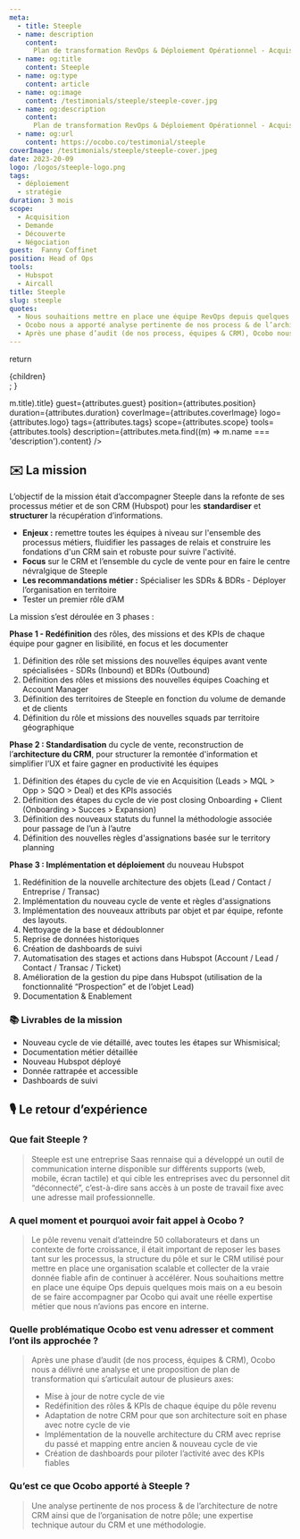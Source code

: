 ```yaml
---
meta:
  - title: Steeple
  - name: description
    content:
      Plan de transformation RevOps & Déploiement Opérationnel - Acquisition
  - name: og:title
    content: Steeple
  - name: og:type
    content: article
  - name: og:image
    content: /testimonials/steeple/steeple-cover.jpg
  - name: og:description
    content:
      Plan de transformation RevOps & Déploiement Opérationnel - Acquisition
  - name: og:url
    content: https://ocobo.co/testimonial/steeple
coverImage: /testimonials/steeple/steeple-cover.jpeg
date: 2023-20-09
logo: /logos/steeple-logo.png
tags:
  - déploiement
  - stratégie
duration: 3 mois
scope:
  - Acquisition
  - Demande
  - Découverte
  - Négociation
guest:  Fanny Coffinet
position: Head of Ops
tools:
  - Hubspot
  - Aircall
title: Steeple
slug: steeple
quotes:
  - Nous souhaitions mettre en place une équipe RevOps depuis quelques mois mais on a eu besoin de se faire accompagner par Ocobo qui avait une réelle expertise métier que nous n’avions pas encore en interne
  - Ocobo nous a apporté analyse pertinente de nos process & de l’architecture de notre CRM ainsi que de l’organisation de notre pôle; une expertise technique autour du CRM et une méthodologie
  - Après une phase d’audit (de nos process, équipes & CRM), Ocobo nous a délivré une analyse et une proposition de plan de transformation qui s’articulait autour de plusieurs axes
---
```



  return <div className="grid-cols-12 gap-4 desktop:grid">{children}</div>;
}

<div className="col-span-12">
  <TestimonialHeader
    title={attributes.meta.find((m) => m.title).title}
    guest={attributes.guest}
    position={attributes.position}
    duration={attributes.duration}
    coverImage={attributes.coverImage}
    logo={attributes.logo}
    tags={attributes.tags}
    scope={attributes.scope}
    tools={attributes.tools}
    description={attributes.meta.find((m) => m.name === 'description').content}
  />
</div>

<div className="prose col-span-6">

## ✉️ La mission

L’objectif de la mission était d’accompagner Steeple dans la refonte de ses processus métier et de son CRM (Hubspot) pour les **standardiser** et **structurer** la récupération d’informations.

- **Enjeux :** remettre toutes les équipes à niveau sur l'ensemble des processus métiers, fluidifier les passages de relais et construire les fondations d'un CRM sain et robuste pour suivre l'activité.
- **Focus** sur le CRM et l’ensemble du cycle de vente pour en faire le centre névralgique de Steeple
- **Les recommandations métier :** Spécialiser les SDRs & BDRs - Déployer l’organisation en territoire
- Tester un premier rôle d’AM

La mission s’est déroulée en 3 phases :

**Phase 1 - Redéfinition** des rôles, des missions et des KPIs de chaque équipe pour gagner en lisibilité, en focus et les documenter

1. Définition des rôle set missions des nouvelles équipes avant vente spécialisées - SDRs (Inbound) et BDRs (Outbound)
2. Définition des rôles et missions des nouvelles équipes Coaching et Account Manager
3. Définition des territoires de Steeple en fonction du volume de demande et de clients
4. Définition du rôle et missions des nouvelles squads par territoire géographique

**Phase 2 : Standardisation** du cycle de vente, reconstruction de l’**architecture du CRM**, pour structurer la remontée d'information et simplifier l’UX et faire gagner en productivité les équipes

1. Définition des étapes du cycle de vie en Acquisition (Leads > MQL > Opp > SQO > Deal) et des KPIs associés
2. Définition des étapes du cycle de vie post closing Onboarding + Client (Onboarding > Succes > Expansion)
3. Définition des nouveaux statuts du funnel la méthodologie associée pour passage de l’un à l’autre
4. Définition des nouvelles règles d'assignations basée sur le territory planning

**Phase 3 : Implémentation et déploiement** du nouveau Hubspot

1. Redéfinition de la nouvelle architecture des objets (Lead / Contact / Entreprise / Transac)
2. Implémentation du nouveau cycle de vente et règles d'assignations
3. Implémentation des nouveaux attributs par objet et par équipe, refonte des layouts.
4. Nettoyage de la base et dédoublonner
5. Reprise de données historiques
6. Création de dashboards de suivi
7. Automatisation des stages et actions dans Hubspot (Account / Lead / Contact / Transac / Ticket)
8. Amélioration de la gestion du pipe dans Hubspot (utilisation de la fonctionnalité “Prospection” et de l’objet Lead)
9. Documentation & Enablement


 <Callout>

### 📚 Livrables de la mission

- Nouveau cycle de vie détaillé, avec toutes les étapes sur Whismisical;
- Documentation métier détaillée
- Nouveau Hubspot déployé
- Donnée rattrapée et accessible
- Dashboards de suivi

</Callout>

</div>

<div className="col-span-1" />
<div className="prose col-span-5">

## 🎙️ Le retour d’expérience

### Que fait Steeple ?

> Steeple est une entreprise Saas rennaise qui a développé un outil de communication interne disponible sur différents supports (web, mobile, écran tactile) et qui cible les entreprises avec du personnel dit “déconnecté”, c’est-à-dire sans accès à un poste de travail fixe avec une adresse mail professionnelle.

### A quel moment et pourquoi avoir fait appel à Ocobo ?

> Le pôle revenu venait d’atteindre 50 collaborateurs et dans un contexte de forte croissance, il était important de reposer les bases tant sur les processus, la structure du pôle et sur le CRM utilisé pour mettre en place une organisation scalable et collecter de la vraie donnée fiable afin de continuer à accélérer. Nous souhaitions mettre en place une équipe Ops depuis quelques mois mais on a eu besoin de se faire accompagner par Ocobo qui avait une réelle expertise métier que nous n’avions pas encore en interne.

### Quelle problématique Ocobo est venu adresser et comment l’ont ils approchée ?

> Après une phase d’audit (de nos process, équipes & CRM), Ocobo nous a délivré une analyse et une proposition de plan de transformation qui s’articulait autour de plusieurs axes:
> - Mise à jour de notre cycle de vie
> - Redéfinition des rôles & KPIs de chaque équipe du pôle revenu
> - Adaptation de notre CRM pour que son architecture soit en phase avec notre cycle de vie
> - Implémentation de la nouvelle architecture du CRM avec reprise du passé et mapping entre ancien & nouveau cycle de vie
> - Création de dashboards pour piloter l’activité avec des KPIs fiables

### Qu’est ce que Ocobo apporté à Steeple ?

> Une analyse pertinente de nos process & de l’architecture de notre CRM ainsi que de l’organisation de notre pôle; une expertise technique autour du CRM et une méthodologie.

</div>
